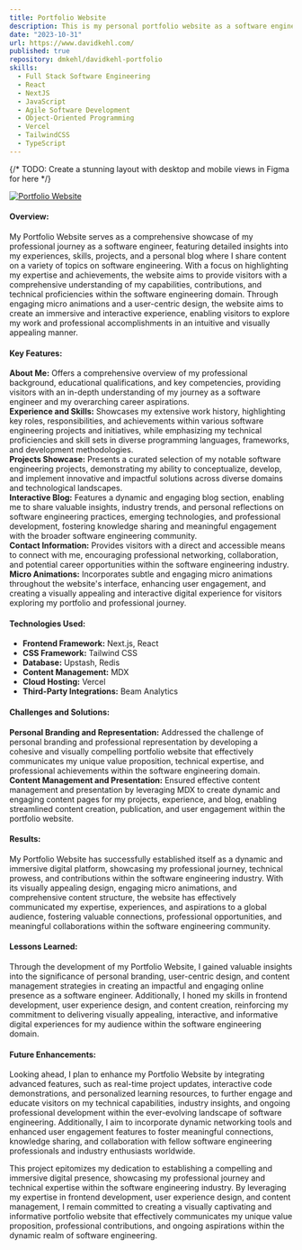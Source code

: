 ```yaml
---
title: Portfolio Website
description: This is my personal portfolio website as a software engineer that includes information such as my experience, an about me, projects, a blog, and contact info. It is meant to display my work as a software engineer.
date: "2023-10-31"
url: https://www.davidkehl.com/
published: true
repository: dmkehl/davidkehl-portfolio
skills:
  - Full Stack Software Engineering
  - React
  - NextJS
  - JavaScript
  - Agile Software Development
  - Object-Oriented Programming
  - Vercel
  - TailwindCSS
  - TypeScript
---
```


{/* TODO: Create a stunning layout with desktop and mobile views in Figma for here */}

[![Portfolio Website](/portfolio-website.png)](https://www.yourportfoliowebsite.com/)

#### Overview:

My Portfolio Website serves as a comprehensive showcase of my professional journey as a software engineer, featuring detailed insights into my experiences, skills, projects, and a personal blog where I share content on a variety of topics on software engineering. With a focus on highlighting my expertise and achievements, the website aims to provide visitors with a comprehensive understanding of my capabilities, contributions, and technical proficiencies within the software engineering domain. Through engaging micro animations and a user-centric design, the website aims to create an immersive and interactive experience, enabling visitors to explore my work and professional accomplishments in an intuitive and visually appealing manner.

#### Key Features:

**About Me:** Offers a comprehensive overview of my professional background, educational qualifications, and key competencies, providing visitors with an in-depth understanding of my journey as a software engineer and my overarching career aspirations.\
**Experience and Skills:** Showcases my extensive work history, highlighting key roles, responsibilities, and achievements within various software engineering projects and initiatives, while emphasizing my technical proficiencies and skill sets in diverse programming languages, frameworks, and development methodologies.\
**Projects Showcase:** Presents a curated selection of my notable software engineering projects, demonstrating my ability to conceptualize, develop, and implement innovative and impactful solutions across diverse domains and technological landscapes.\
**Interactive Blog:** Features a dynamic and engaging blog section, enabling me to share valuable insights, industry trends, and personal reflections on software engineering practices, emerging technologies, and professional development, fostering knowledge sharing and meaningful engagement with the broader software engineering community.\
**Contact Information:** Provides visitors with a direct and accessible means to connect with me, encouraging professional networking, collaboration, and potential career opportunities within the software engineering industry.\
**Micro Animations:** Incorporates subtle and engaging micro animations throughout the website's interface, enhancing user engagement, and creating a visually appealing and interactive digital experience for visitors exploring my portfolio and professional journey.

#### Technologies Used:

- **Frontend Framework:** Next.js, React
- **CSS Framework:** Tailwind CSS
- **Database:** Upstash, Redis
- **Content Management:** MDX
- **Cloud Hosting:** Vercel
- **Third-Party Integrations:** Beam Analytics

#### Challenges and Solutions:

**Personal Branding and Representation:** Addressed the challenge of personal branding and professional representation by developing a cohesive and visually compelling portfolio website that effectively communicates my unique value proposition, technical expertise, and professional achievements within the software engineering domain.\
**Content Management and Presentation:** Ensured effective content management and presentation by leveraging MDX to create dynamic and engaging content pages for my projects, experience, and blog, enabling streamlined content creation, publication, and user engagement within the portfolio website.

#### Results:

My Portfolio Website has successfully established itself as a dynamic and immersive digital platform, showcasing my professional journey, technical prowess, and contributions within the software engineering industry. With its visually appealing design, engaging micro animations, and comprehensive content structure, the website has effectively communicated my expertise, experiences, and aspirations to a global audience, fostering valuable connections, professional opportunities, and meaningful collaborations within the software engineering community.

#### Lessons Learned:

Through the development of my Portfolio Website, I gained valuable insights into the significance of personal branding, user-centric design, and content management strategies in creating an impactful and engaging online presence as a software engineer. Additionally, I honed my skills in frontend development, user experience design, and content creation, reinforcing my commitment to delivering visually appealing, interactive, and informative digital experiences for my audience within the software engineering domain.

#### Future Enhancements:

Looking ahead, I plan to enhance my Portfolio Website by integrating advanced features, such as real-time project updates, interactive code demonstrations, and personalized learning resources, to further engage and educate visitors on my technical capabilities, industry insights, and ongoing professional development within the ever-evolving landscape of software engineering. Additionally, I aim to incorporate dynamic networking tools and enhanced user engagement features to foster meaningful connections, knowledge sharing, and collaboration with fellow software engineering professionals and industry enthusiasts worldwide.

This project epitomizes my dedication to establishing a compelling and immersive digital presence, showcasing my professional journey and technical expertise within the software engineering industry. By leveraging my expertise in frontend development, user experience design, and content management, I remain committed to creating a visually captivating and informative portfolio website that effectively communicates my unique value proposition, professional contributions, and ongoing aspirations within the dynamic realm of software engineering.
